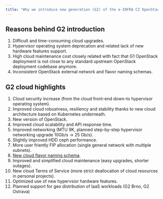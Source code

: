 ```yaml
---
title: "Why we introduce new generation (G2) of the e-INFRA CZ OpenStack IaaS cloud"
---
```

## Reasons behind G2 introduction

1. Difficult and time-consuming cloud upgrades.
2. Hypervisor operating system deprecation and related lack of new hardware features support.
3. High cloud maintenance cost closely related with fact that G1 OpenStack deployment is not close to any standard upstream OpenStack deployment codebase anymore.
4. Inconsistent OpenStack external network and flavor naming schemas.

## G2 cloud highlights

1. Cloud security increase (from the cloud front-end down-to hypervisor operating system).
2. Improved cloud robustness, resiliency and stability thanks to new cloud architecture based on Kubernetes underneath.
3. New version of OpenStack.
4. Improved cloud scalability and API response time.
5. Improved networking (MTU 9K, planned step-by-step hypervisor networking upgrade 10Gb/s -> 25 Gb/s).
6. Slightly improved HDD ceph performance.
7. More user friently FIP allocation (single general network with multiple subnets).
8. [New cloud flavor naming schema](./brno-g2-site/flavors#flavor-types-and-naming-schema).
9. Improved and simplified cloud maintenance (easy upgrades, shorter outages).
10. New cloud Terms of Service (more strict deallocation of cloud resources in personal projects).
11. Optimized use of new hypervsior hardware features.
12. Planned support for geo distribution of IaaS workloads (G2 Brno, G2 Ostrava)
